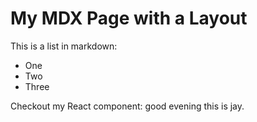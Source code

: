 
# My MDX Page with a Layout

This is a list in markdown:

- One
- Two
- Three

Checkout my React component:
good evening this is jay.

